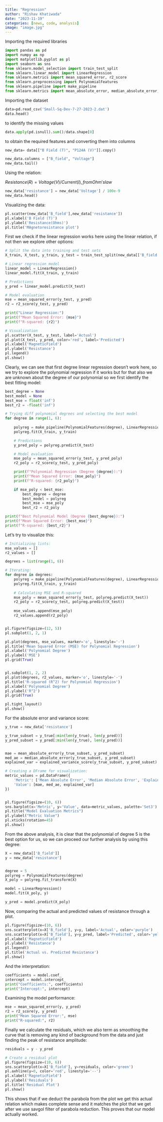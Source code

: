 ```yaml
---
title: "Regression"
author: "Rishav Khatiwada"
date: "2023-11-19"
categories: [news, code, analysis]
image: "image.jpg"
---
```


Importing the required libraries

```python
import pandas as pd
import numpy as np
import matplotlib.pyplot as pl
import seaborn as sns
from sklearn.model_selection import train_test_split
from sklearn.linear_model import LinearRegression
from sklearn.metrics import mean_squared_error, r2_score
from sklearn.preprocessing import PolynomialFeatures
from sklearn.pipeline import make_pipeline
from sklearn.metrics import mean_absolute_error, median_absolute_error, explained_variance_score
```

Importing the dataset

```python
data=pd.read_csv('Small-Sq-Dev-7-27-2023-2.dat')
data.head()
```

to identify the missing values

```python
data.apply(pd.isnull).sum()/data.shape[0]
```

to obtain the required features and converting them into columns

```python
new_data= data[["B Field (T)", "P124A (V)"]].copy()

new_data.columns = ["B_field", "Voltage"]
new_data.tail()
```

Using the relation:

$Resistance(R) = Voltage(V)/ Current(I),    from Ohm's law$

```python
new_data['resistance'] = new_data['Voltage'] / 100e-9
new_data.head()
```

Visualizing the data:

```python
pl.scatter(new_data['B_field'],new_data['resistance'])
pl.xlabel('B Field (T)')
pl.ylabel('Resistance(Ohms)')
pl.title('MAgnetoresistance plot')
```

First we check if the linear regression works here using the linear relation, if not then we explore other options:

```python
# Split the data into training and test sets
X_train, X_test, y_train, y_test = train_test_split(new_data[['B_field']], new_data['resistance'], test_size=0.2, random_state=42)

# Linear regression model
linear_model = LinearRegression()
linear_model.fit(X_train, y_train)

# Predictions
y_pred = linear_model.predict(X_test)

# Model evaluation
mse = mean_squared_error(y_test, y_pred)
r2 = r2_score(y_test, y_pred)

print("Linear Regression:")
print(f"Mean Squared Error: {mse}")
print(f"R-squared: {r2}")

# Visualization
pl.scatter(X_test, y_test, label='Actual')
pl.plot(X_test, y_pred, color='red', label='Predicted')
pl.xlabel('MagneticField')
pl.ylabel('Resistance')
pl.legend()
pl.show()
```

Clearly, we can see that first degree linear regression doesn't work here, so we try to explore the polynomial regression if it works but for that also we are unknown about the degree of our polynomial so we first identify the best fitting model:

```python
best_degree = None
best_model = None
best_mse = float('inf')
best_r2 = -float('inf')

# Trying diff polynomial degrees and selecting the best model
for degree in range(1, 6):
  
    polyreg = make_pipeline(PolynomialFeatures(degree), LinearRegression())
    polyreg.fit(X_train, y_train)

    # Predictions
    y_pred_poly = polyreg.predict(X_test)

    # Model evaluation
    mse_poly = mean_squared_error(y_test, y_pred_poly)
    r2_poly = r2_score(y_test, y_pred_poly)

    print(f"Polynomial Regression (Degree {degree}):")
    print(f"Mean Squared Error: {mse_poly}")
    print(f"R-squared: {r2_poly}")

    if mse_poly < best_mse:
        best_degree = degree
        best_model = polyreg
        best_mse = mse_poly
        best_r2 = r2_poly

print(f"Best Polynomial Model (Degree {best_degree}):")
print(f"Mean Squared Error: {best_mse}")
print(f"R-squared: {best_r2}")
```

Let's try to visualize this:

```python
# Initializing lists:
mse_values = []
r2_values = []

degrees = list(range(1, 6))

# Iterating:
for degree in degrees:
    polyreg = make_pipeline(PolynomialFeatures(degree), LinearRegression())
    polyreg.fit(X_train, y_train)
    
    # Calculating MSE and R-squared
    mse_poly = mean_squared_error(y_test, polyreg.predict(X_test))
    r2_poly = r2_score(y_test, polyreg.predict(X_test))
    
    mse_values.append(mse_poly)
    r2_values.append(r2_poly)


pl.figure(figsize=(12, 5))
pl.subplot(1, 2, 1)

pl.plot(degrees, mse_values, marker='o', linestyle='-')
pl.title('Mean Squared Error (MSE) for Polynomial Regression')
pl.xlabel('Polynomial Degree')
pl.ylabel('MSE')
pl.grid(True)


pl.subplot(1, 2, 2)
pl.plot(degrees, r2_values, marker='o', linestyle='-')
pl.title('R-squared (R^2) for Polynomial Regression')
pl.xlabel('Polynomial Degree')
pl.ylabel('R^2')
pl.grid(True)

pl.tight_layout()
pl.show()
```

For the absolute error and variance score:

```python
y_true = new_data['resistance']

y_true_subset = y_true[:min(len(y_true), len(y_pred))]
y_pred_subset = y_pred[:min(len(y_true), len(y_pred))]


mae = mean_absolute_error(y_true_subset, y_pred_subset)
med_ae = median_absolute_error(y_true_subset, y_pred_subset)
explained_var = explained_variance_score(y_true_subset, y_pred_subset)

# Creating a DFrame for visualization:
metric_values = pd.DataFrame({
    'Metric': ['Mean Absolute Error', 'Median Absolute Error', 'Explained Variance Score'],
    'Value': [mae, med_ae, explained_var]
})


pl.figure(figsize=(10, 6))
sns.barplot(x='Metric', y='Value', data=metric_values, palette='Set3')
pl.title("Model Evaluation Metrics")
pl.ylabel("Metric Value")
pl.xticks(rotation=45)
pl.show()
```

From the above analysis, it is clear that the polynomial of degree 5 is the best option for us, so we can proceed our further analysis by using this degree:

```python
X = new_data[['B_field']]
y = new_data['resistance']


degree = 5
polyreg = PolynomialFeatures(degree)
X_poly = polyreg.fit_transform(X)

model = LinearRegression()
model.fit(X_poly, y)

y_pred = model.predict(X_poly)

```

Now, comparing the actual and predicted values of resistance through a plot.

```python
pl.figure(figsize=(10, 6))
sns.scatterplot(x=X['B_field'], y=y, label='Actual', color='purple')
sns.scatterplot(x=X['B_field'], y=y_pred, label='Predicted', color='yellow')
pl.xlabel('MagneticField')
pl.ylabel('Resistance')
pl.legend()
pl.title('Actual vs. Predicted Resistance')
pl.show()
```

And the interpretation:

```python
coefficients = model.coef_
intercept = model.intercept_
print("Coefficients:", coefficients)
print("Intercept:", intercept)
```

Examining the model performance:

```python
mse = mean_squared_error(y, y_pred)
r2 = r2_score(y, y_pred)
print("Mean Squared Error:", mse)
print("R-squared:", r2)
```

Finally we calculate the residuals, which we also term as smoothing the curve that is removing any kind of background from the data and just finding the peak of resistance amplitude:

```python
residuals = y - y_pred

# Create a residual plot
pl.figure(figsize=(10, 6))
sns.scatterplot(x=X['B_field'], y=residuals, color='green')
pl.axhline(y=0, color='red', linestyle='--')
pl.xlabel('MagneticField')
pl.ylabel('Residuals')
pl.title('Residual Plot')
pl.show()
```

This shows that if we deduct the parabola from the plot we get this actual relation which makes complete sense and it matches the plot that we get after we use savgol filter of parabola reduction. This proves that our model actually worked.
